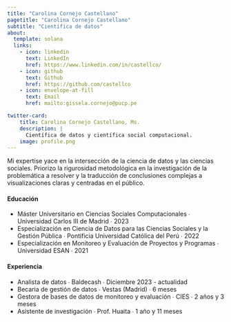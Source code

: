 ```yaml
---
title: "Carolina Cornejo Castellano"
pagetitle: "Carolina Cornejo Castellano"
subtitle: "Científica de datos"
about:
  template: solana
  links:
    - icon: linkedin
      text: LinkedIn
      href: https://www.linkedin.com/in/castellco/
    - icon: github
      text: Github
      href: https://github.com/castellco
    - icon: envelope-at-fill
      text: Email
      href: mailto:gissela.cornejo@pucp.pe

twitter-card:
    title: Carolina Cornejo Castellano, Ms.
    description: |
      Científica de datos y científica social computacional.
    image: profile.png
---
```

Mi expertise yace en la intersección de la ciencia de datos y las ciencias sociales. Priorizo la rigurosidad metodológica en la investigación de la problemática a resolver y la traducción de conclusiones complejas a visualizaciones claras y centradas en el público.


#### Educación
-  Máster Universitario en Ciencias Sociales Computacionales ∙ Universidad Carlos III de Madrid ∙ 2023
- Especialización en Ciencia de Datos para las Ciencias Sociales y la Gestión Pública ∙ Pontificia Universidad Católica del Perú ∙ 2022
- Especialización en Monitoreo y Evaluación de Proyectos y Programas ∙ Universidad ESAN ∙ 2021


#### Experiencia

- Analista de datos ∙ Baldecash ∙ Diciembre 2023 - actualidad
- Becaria de gestión de datos ∙ Vestas (Madrid) ∙ 6 meses
- Gestora de bases de datos de monitoreo y evaluación ∙ CIES ∙ 2 años y 3 meses
- Asistente de investigación ∙ Prof. Huaita ∙ 1 año y 11 meses

```r

```

```css

```

